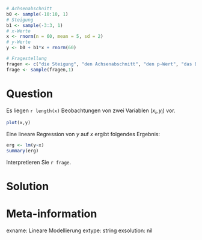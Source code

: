 ```r
# Achsenabschnitt
b0 <- sample(-10:10, 1)
# Steigung
b1 <- sample(-3:3, 1)
# x-Werte
x <- rnorm(n = 60, mean = 5, sd = 2)
# y-Werte 
y <- b0 + b1*x + rnorm(60)

# Fragestellung
fragen <- c("die Steigung", "den Achsenabschnitt", "den p-Wert", "das Bestimmtheitsmaß")
frage <- sample(fragen,1)
```
Question
========

Es liegen `r length(x)` Beobachtungen von zwei Variablen $(x_i,y_i)$ vor.

```r
plot(x,y)
```

Eine lineare Regression von $y$ auf $x$ ergibt folgendes Ergebnis:

```r
erg <- lm(y~x)
summary(erg)
```

Interpretieren Sie `r frage`.


Solution
========


Meta-information
================
exname: Lineare Modellierung
extype: string
exsolution: nil

